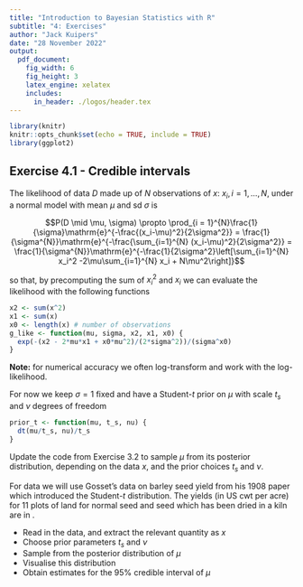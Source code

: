 ```yaml
---
title: "Introduction to Bayesian Statistics with R"
subtitle: "4: Exercises"
author: "Jack Kuipers"
date: "28 November 2022"
output:
  pdf_document:
    fig_width: 6
    fig_height: 3
    latex_engine: xelatex
    includes:
      in_header: ./logos/header.tex
---
```


```r
library(knitr)
knitr::opts_chunk$set(echo = TRUE, include = TRUE)
library(ggplot2)
```

## Exercise 4.1 - Credible intervals

The likelihood of data $D$ made up of $N$ observations of $x$: $x_i, i = 1,\ldots, N$, under a normal model with mean $\mu$ and sd $\sigma$ is

$$P(D \mid \mu, \sigma) \propto 
\prod_{i = 1}^{N}\frac{1}{\sigma}\mathrm{e}^{-\frac{(x_i-\mu)^2}{2\sigma^2}} =
\frac{1}{\sigma^{N}}\mathrm{e}^{-\frac{\sum_{i=1}^{N} (x_i-\mu)^2}{2\sigma^2}} = 
\frac{1}{\sigma^{N}}\mathrm{e}^{-\frac{1}{2\sigma^2}\left[\sum_{i=1}^{N} x_i^2 -2\mu\sum_{i=1}^{N} x_i + N\mu^2\right]}$$

so that, by precomputing the sum of $x_i^2$ and $x_i$ we can evaluate the likelihood with the following functions

```r
x2 <- sum(x^2)
x1 <- sum(x)
x0 <- length(x) # number of observations
g_like <- function(mu, sigma, x2, x1, x0) {
  exp(-(x2 - 2*mu*x1 + x0*mu^2)/(2*sigma^2))/(sigma^x0)
}
```

**Note:** for numerical accuracy we often log-transform and work with the log-likelihood.

For now we keep $\sigma=1$ fixed and have a Student-$t$ prior on $\mu$ with scale $t_s$ and $\nu$ degrees of freedom

```r
prior_t <- function(mu, t_s, nu) {
  dt(mu/t_s, nu)/t_s
}
```

Update the \code{basicMCMC} code from Exercise 3.2 to sample $\mu$ from its posterior distribution, depending on the data $x$, and the prior choices $t_s$ and $\nu$.

For data we will use Gosset's data on barley seed yield from his 1908 paper which introduced the Student-$t$ distribution. The yields (in US cwt per acre) for 11 plots of land for normal seed and seed which has been dried in a kiln are in \code{seed\_data.csv}.

* Read in the data, and extract the relevant quantity as $x$
* Choose prior parameters $t_s$ and $\nu$
* Sample from the posterior distribution of $\mu$
* Visualise this distribution
* Obtain estimates for the 95% credible interval of $\mu$

